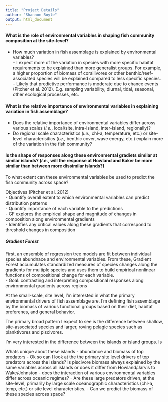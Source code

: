 ```yaml
---
title: "Project Details"
author: "Shannon Boyle"
output: html_document
---
```


#### What is the role of environmental variables in shaping fish community composition at the site-level?

- How much variation in fish assemblage is explained by environmental variables?   
-- I expect more of the variation in species with more specific habitat requirements to be explained than more generalist groups. For example, a higher proportion of biomass of corallivores or other benthic/reef-associated species will be explained compared to less specific species.   
-- Likely that predictive performance is moderate due to chance events (Pitcher et al. 2012). E.g. sampling variability, diurnal, tidal, seasonal, other ecological processes, etc.   

#### What is the relative importance of environmental variables in explaining variation in fish assemblage?

- Does the relative importance of environmental variables differ across various scales (*i.e.*, local/site, intra-island, inter-island, regionally)?  
- Do regional scale characteristics (*i.e.*, chl-a, temperature, etc.) or site-level characterisitics (*i.e.*, benthic cover, wave energy, etc.) explain more of the variation in the fish community? 

#### Is the shape of responses along these environmental gradiets similar at similar islands? (*I.e.*, will the response at Howland and Baker be more similar than between more dissimilar islands?) 




To what extent can these environmental variables be used to predict the fish community across space? 

Objectives (Pitcher et al. 2012)    
- Quantify overall extent to which environmental variables can predict distribution patterns  
- Quantify importance of each variable to the predictions  
- GF explores the empirical shape and magnitude of changes in composition along environmental gradients  
- Identifies any critical values along these gradients that correspond to threshold changes in composition

##### Gradient Forest  
First, an ensemble of regression tree models are fit between individual species abundnace and environmental variables. From these, Gradient Forest accumulates standardized measures of species changes along the gradients for multiple species and uses them to build empirical nonlinear functions of compositional change for each variable.  
- Goal: contrasting and interpreting compositional responses along environmental gradients across regions 



At the small-scale, site level, I'm interested in what the primary environmental drivers of fish assemblage are. 
I'm defining fish assemblage by the biomass of various functional groups based on their diet, habitat preferenes, and general behavior. 

The primary broad pattern I expect to see is the difference between shallow, site-associated species and larger, roving pelagic species such as planktivores and piscivores. 

I'm very interested in the difference between the islands or island groups. Is 



Whats unique about these islands - abundance and biomass of top predators
- Ok so can I look at the the primary site level drivers of top predators across the islands? Is piscivore biomass always explained by the same variables across all islands or does it differ from Howland/Jarvis to Wake/Johnston - does the interaction of various environmental variables differ across oceanic regimes? 
- Are these large predators driven, at the site-level, primarily by large scale oceanographic characteristics (chl-a, temp, etc.) or site level characteristics. 
- Can we predict the biomass of these species across space? 

